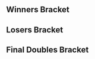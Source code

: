 {{DISPLAYTITLE:Low Tier City 3: ''Melee'' Doubles Bracket}}{{tabs static
|name1=Overview
|link1=Low Tier City/3/Melee
|name2=Singles Bracket
|link2=Low Tier City/3/Melee/Singles Bracket
|name3=Doubles Bracket
|link3=Low Tier City/3/Melee/Doubles Bracket
|This=3
}}
<!-- Generated with http://tournament-nub.rhcloud.com/toliquipediadoubles name=ltc3-melee2v2 -->
==Winners Bracket==
{{64DEDoublesWBracketA
|r1m1t1p1=Axe |r1m1t1p1flag=us
|r1m1t1p2=Mew2King |r1m1t1p2flag=us |r1m1t1score=W
|r1m1t2p1=Bye |r1m1t2p1flag=
|r1m1t2p2=Bye |r1m1t2p2flag= |r1m1t2score=-
|r1m1win=1


|r1m2t1p1=Worth |r1m2t1p1flag=
|r1m2t1p2=Prodigy |r1m2t1p2flag= |r1m2t1score={{win}}
|r1m2t2p1=Exotonic |r1m2t2p1flag=
|r1m2t2p2=Tapsody |r1m2t2p2flag= |r1m2t2score=
|r1m2win=1


|r1m3t1p1=Wall |r1m3t1p1flag=
|r1m3t1p2=Three |r1m3t1p2flag= |r1m3t1score=W
|r1m3t2p1=Bye |r1m3t2p1flag=
|r1m3t2p2=Bye |r1m3t2p2flag= |r1m3t2score=-
|r1m3win=1


|r1m4t1p1=Razgriz |r1m4t1p1flag=
|r1m4t1p2=final |r1m4t1p2flag= |r1m4t1score=W
|r1m4t2p1=Bye |r1m4t2p1flag=
|r1m4t2p2=Bye |r1m4t2p2flag= |r1m4t2score=-
|r1m4win=1


|r1m5t1p1=Hamyojo |r1m5t1p1flag=us
|r1m5t1p2=Dakpo |r1m5t1p2flag=us |r1m5t1score=W
|r1m5t2p1=Bye |r1m5t2p1flag=
|r1m5t2p2=Bye |r1m5t2p2flag= |r1m5t2score=-
|r1m5win=1


|r1m6t1p1=Sissykaye |r1m6t1p1flag=
|r1m6t1p2=The Raw Reaper |r1m6t1p2flag= |r1m6t1score=W
|r1m6t2p1=Bye |r1m6t2p1flag=
|r1m6t2p2=Bye |r1m6t2p2flag= |r1m6t2score=-
|r1m6win=1


|r1m7t1p1=Blitzbolt |r1m7t1p1flag=
|r1m7t1p2=Metroid |r1m7t1p2flag= |r1m7t1score=W
|r1m7t2p1=Bye |r1m7t2p1flag=
|r1m7t2p2=Bye |r1m7t2p2flag= |r1m7t2score=-
|r1m7win=1


|r1m8t1p1=72 Centimeters |r1m8t1p1flag=
|r1m8t1p2=LSL Brentos |r1m8t1p2flag= |r1m8t1score=W
|r1m8t2p1=Bye |r1m8t2p1flag=
|r1m8t2p2=Bye |r1m8t2p2flag= |r1m8t2score=-
|r1m8win=1


|r1m9t1p1=Mojo |r1m9t1p1flag=us
|r1m9t1p2=BFJ |r1m9t1p2flag=us |r1m9t1score=W
|r1m9t2p1=Bye |r1m9t2p1flag=
|r1m9t2p2=Bye |r1m9t2p2flag= |r1m9t2score=-
|r1m9win=1


|r1m10t1p1=Watt The Flux |r1m10t1p1flag=
|r1m10t1p2=Edamame |r1m10t1p2flag= |r1m10t1score=
|r1m10t2p1=Flux |r1m10t2p1flag=
|r1m10t2p2=Dubs |r1m10t2p2flag= |r1m10t2score={{win}}
|r1m10win=2


|r1m11t1p1=Dr. Feces |r1m11t1p1flag=
|r1m11t1p2=Dr. Wilgy |r1m11t1p2flag= |r1m11t1score=W
|r1m11t2p1=Bye |r1m11t2p1flag=
|r1m11t2p2=Bye |r1m11t2p2flag= |r1m11t2score=-
|r1m11win=1


|r1m12t1p1=Redfern |r1m12t1p1flag=
|r1m12t1p2=XiaoKon |r1m12t1p2flag= |r1m12t1score=W
|r1m12t2p1=Bye |r1m12t2p1flag=
|r1m12t2p2=Bye |r1m12t2p2flag= |r1m12t2score=-
|r1m12win=1


|r1m13t1p1=Dr. Drew |r1m13t1p1flag=us
|r1m13t1p2=Bluezaft |r1m13t1p2flag=us |r1m13t1score=W
|r1m13t2p1=Bye |r1m13t2p1flag=
|r1m13t2p2=Bye |r1m13t2p2flag= |r1m13t2score=-
|r1m13win=1


|r1m14t1p1=Jeff Foxworthy |r1m14t1p1flag=
|r1m14t1p2=Drewzey |r1m14t1p2flag= |r1m14t1score=W
|r1m14t2p1=Bye |r1m14t2p1flag=
|r1m14t2p2=Bye |r1m14t2p2flag= |r1m14t2score=-
|r1m14win=1


|r1m15t1p1=Mags |r1m15t1p1flag=
|r1m15t1p2=Jump |r1m15t1p2flag= |r1m15t1score=W
|r1m15t2p1=Bye |r1m15t2p1flag=
|r1m15t2p2=Bye |r1m15t2p2flag= |r1m15t2score=-
|r1m15win=1


|r1m16t1p1=Gimli |r1m16t1p1flag=
|r1m16t1p2=Quiteballin |r1m16t1p2flag= |r1m16t1score=W
|r1m16t2p1=Bye |r1m16t2p1flag=
|r1m16t2p2=Bye |r1m16t2p2flag= |r1m16t2score=-
|r1m16win=1


|r1m17t1p1=Darkrain |r1m17t1p1flag=us
|r1m17t1p2=Jake13 |r1m17t1p2flag=us |r1m17t1score=W
|r1m17t2p1=Bye |r1m17t2p1flag=
|r1m17t2p2=Bye |r1m17t2p2flag= |r1m17t2score=-
|r1m17win=1


|r1m18t1p1=LifelessOmar |r1m18t1p1flag=
|r1m18t1p2=Sandy |r1m18t1p2flag= |r1m18t1score=
|r1m18t2p1=PG-13 |r1m18t2p1flag=
|r1m18t2p2=Scoo |r1m18t2p2flag= |r1m18t2score={{win}}
|r1m18win=2


|r1m19t1p1=Timestop |r1m19t1p1flag=
|r1m19t1p2=Coco |r1m19t1p2flag= |r1m19t1score=W
|r1m19t2p1=Bye |r1m19t2p1flag=
|r1m19t2p2=Bye |r1m19t2p2flag= |r1m19t2score=-
|r1m19win=1


|r1m20t1p1=Cuda |r1m20t1p1flag=
|r1m20t1p2=Claus |r1m20t1p2flag= |r1m20t1score=W
|r1m20t2p1=Bye |r1m20t2p1flag=
|r1m20t2p2=Bye |r1m20t2p2flag= |r1m20t2score=-
|r1m20win=1


|r1m21t1p1=Wobbles |r1m21t1p1flag=us
|r1m21t1p2=Rat King |r1m21t1p2flag=us |r1m21t1score=W
|r1m21t2p1=Bye |r1m21t2p1flag=
|r1m21t2p2=Bye |r1m21t2p2flag= |r1m21t2score=-
|r1m21win=1


|r1m22t1p1=Wyrm |r1m22t1p1flag=
|r1m22t1p2=Rage |r1m22t1p2flag= |r1m22t1score=W
|r1m22t2p1=Bye |r1m22t2p1flag=
|r1m22t2p2=Bye |r1m22t2p2flag= |r1m22t2score=-
|r1m22win=1


|r1m23t1p1=Professor Cube |r1m23t1p1flag=
|r1m23t1p2=Marethyu |r1m23t1p2flag= |r1m23t1score=W
|r1m23t2p1=Bye |r1m23t2p1flag=
|r1m23t2p2=Bye |r1m23t2p2flag= |r1m23t2score=-
|r1m23win=1


|r1m24t1p1=Coda |r1m24t1p1flag=
|r1m24t1p2=Kid |r1m24t1p2flag= |r1m24t1score=W
|r1m24t2p1=Bye |r1m24t2p1flag=
|r1m24t2p2=Bye |r1m24t2p2flag= |r1m24t2score=-
|r1m24win=1


|r1m25t1p1=Albert |r1m25t1p1flag=us
|r1m25t1p2=JF |r1m25t1p2flag=us |r1m25t1score=W
|r1m25t2p1=Bye |r1m25t2p1flag=
|r1m25t2p2=Bye |r1m25t2p2flag= |r1m25t2score=-
|r1m25win=1


|r1m26t1p1=F-Ric |r1m26t1p1flag=
|r1m26t1p2=Ashy Larry |r1m26t1p2flag= |r1m26t1score=
|r1m26t2p1=Slugs |r1m26t2p1flag=
|r1m26t2p2=Ryebread |r1m26t2p2flag= |r1m26t2score={{win}}
|r1m26win=2


|r1m27t1p1=Braev |r1m27t1p1flag=
|r1m27t1p2=Didact |r1m27t1p2flag= |r1m27t1score=W
|r1m27t2p1=Bye |r1m27t2p1flag=
|r1m27t2p2=Bye |r1m27t2p2flag= |r1m27t2score=-
|r1m27win=1


|r1m28t1p1=Sourdough |r1m28t1p1flag=
|r1m28t1p2=Gimmie |r1m28t1p2flag= |r1m28t1score=W
|r1m28t2p1=Bye |r1m28t2p1flag=
|r1m28t2p2=Bye |r1m28t2p2flag= |r1m28t2score=-
|r1m28win=1


|r1m29t1p1=Moophobia |r1m29t1p1flag=us
|r1m29t1p2=Thoraxe |r1m29t1p2flag=us |r1m29t1score=W
|r1m29t2p1=Bye |r1m29t2p1flag=
|r1m29t2p2=Bye |r1m29t2p2flag= |r1m29t2score=-
|r1m29win=1


|r1m30t1p1=Bee |r1m30t1p1flag=
|r1m30t1p2=Salt |r1m30t1p2flag= |r1m30t1score=W
|r1m30t2p1=Bye |r1m30t2p1flag=
|r1m30t2p2=Bye |r1m30t2p2flag= |r1m30t2score=-
|r1m30win=1


|r1m31t1p1=AWOL Teaspoon |r1m31t1p1flag=
|r1m31t1p2=Ghost |r1m31t1p2flag= |r1m31t1score=W
|r1m31t2p1=Bye |r1m31t2p1flag=
|r1m31t2p2=Bye |r1m31t2p2flag= |r1m31t2score=-
|r1m31win=1


|r1m32t1p1=DayZ |r1m32t1p1flag=
|r1m32t1p2=Slippin Jimmy |r1m32t1p2flag= |r1m32t1score=W
|r1m32t2p1=Bye |r1m32t2p1flag=
|r1m32t2p2=Bye |r1m32t2p2flag= |r1m32t2score=-
|r1m32win=1


|r2m1t1p1=Axe |r2m1t1p1flag=us
|r2m1t1p2=Mew2King |r2m1t1p2flag=us |r2m1t1score={{win}}
|r2m1t2p1=Worth |r2m1t2p1flag=
|r2m1t2p2=Prodigy |r2m1t2p2flag= |r2m1t2score=
|r2m1win=1


|r2m2t1p1=Wall |r2m2t1p1flag=
|r2m2t1p2=Three |r2m2t1p2flag= |r2m2t1score={{win}}
|r2m2t2p1=Razgriz |r2m2t2p1flag=
|r2m2t2p2=final |r2m2t2p2flag= |r2m2t2score=
|r2m2win=1


|r2m3t1p1=Hamyojo |r2m3t1p1flag=us
|r2m3t1p2=Dakpo |r2m3t1p2flag=us |r2m3t1score={{win}}
|r2m3t2p1=Sissykaye |r2m3t2p1flag=
|r2m3t2p2=The Raw Reaper |r2m3t2p2flag= |r2m3t2score=
|r2m3win=1


|r2m4t1p1=Blitzbolt |r2m4t1p1flag=
|r2m4t1p2=Metroid |r2m4t1p2flag= |r2m4t1score={{win}}
|r2m4t2p1=72 Centimeters |r2m4t2p1flag=
|r2m4t2p2=LSL Brentos |r2m4t2p2flag= |r2m4t2score=
|r2m4win=1


|r2m5t1p1=Mojo |r2m5t1p1flag=us
|r2m5t1p2=BFJ |r2m5t1p2flag=us |r2m5t1score={{win}}
|r2m5t2p1=Flux |r2m5t2p1flag=
|r2m5t2p2=Dubs |r2m5t2p2flag= |r2m5t2score=
|r2m5win=1


|r2m6t1p1=Dr. Feces |r2m6t1p1flag=
|r2m6t1p2=Dr. Wilgy |r2m6t1p2flag= |r2m6t1score=
|r2m6t2p1=Redfern |r2m6t2p1flag=
|r2m6t2p2=XiaoKon |r2m6t2p2flag= |r2m6t2score={{win}}
|r2m6win=2


|r2m7t1p1=Dr. Drew |r2m7t1p1flag=us
|r2m7t1p2=Bluezaft |r2m7t1p2flag=us |r2m7t1score={{win}}
|r2m7t2p1=Jeff Foxworthy |r2m7t2p1flag=
|r2m7t2p2=Drewzey |r2m7t2p2flag= |r2m7t2score=
|r2m7win=1


|r2m8t1p1=Mags |r2m8t1p1flag=
|r2m8t1p2=Jump |r2m8t1p2flag= |r2m8t1score={{win}}
|r2m8t2p1=Gimli |r2m8t2p1flag=
|r2m8t2p2=Quiteballin |r2m8t2p2flag= |r2m8t2score=
|r2m8win=1


|r2m9t1p1=Darkrain |r2m9t1p1flag=us
|r2m9t1p2=Jake13 |r2m9t1p2flag=us |r2m9t1score={{win}}
|r2m9t2p1=PG-13 |r2m9t2p1flag=
|r2m9t2p2=Scoo |r2m9t2p2flag= |r2m9t2score=
|r2m9win=1


|r2m10t1p1=Timestop |r2m10t1p1flag=
|r2m10t1p2=Coco |r2m10t1p2flag= |r2m10t1score=
|r2m10t2p1=Cuda |r2m10t2p1flag=
|r2m10t2p2=Claus |r2m10t2p2flag= |r2m10t2score={{win}}
|r2m10win=2


|r2m11t1p1=Wobbles |r2m11t1p1flag=us
|r2m11t1p2=Rat King |r2m11t1p2flag=us |r2m11t1score={{win}}
|r2m11t2p1=Wyrm |r2m11t2p1flag=
|r2m11t2p2=Rage |r2m11t2p2flag= |r2m11t2score=
|r2m11win=1


|r2m12t1p1=Professor Cube |r2m12t1p1flag=
|r2m12t1p2=Marethyu |r2m12t1p2flag= |r2m12t1score=
|r2m12t2p1=Coda |r2m12t2p1flag=
|r2m12t2p2=Kid |r2m12t2p2flag= |r2m12t2score={{win}}
|r2m12win=2


|r2m13t1p1=Albert |r2m13t1p1flag=us
|r2m13t1p2=JF |r2m13t1p2flag=us |r2m13t1score={{win}}
|r2m13t2p1=Slugs |r2m13t2p1flag=
|r2m13t2p2=Ryebread |r2m13t2p2flag= |r2m13t2score=
|r2m13win=1


|r2m14t1p1=Braev |r2m14t1p1flag=
|r2m14t1p2=Didact |r2m14t1p2flag= |r2m14t1score={{win}}
|r2m14t2p1=Sourdough |r2m14t2p1flag=
|r2m14t2p2=Gimmie |r2m14t2p2flag= |r2m14t2score=
|r2m14win=1


|r2m15t1p1=Moophobia |r2m15t1p1flag=us
|r2m15t1p2=Thoraxe |r2m15t1p2flag=us |r2m15t1score={{win}}
|r2m15t2p1=Bee |r2m15t2p1flag=
|r2m15t2p2=Salt |r2m15t2p2flag= |r2m15t2score=
|r2m15win=1


|r2m16t1p1=AWOL Teaspoon |r2m16t1p1flag=
|r2m16t1p2=Ghost |r2m16t1p2flag= |r2m16t1score={{win}}
|r2m16t2p1=DayZ |r2m16t2p1flag=
|r2m16t2p2=Slippin Jimmy |r2m16t2p2flag= |r2m16t2score=
|r2m16win=1


|r3m1t1p1=Axe |r3m1t1p1flag=us
|r3m1t1p2=Mew2King |r3m1t1p2flag=us |r3m1t1score={{win}}
|r3m1t2p1=Wall |r3m1t2p1flag=
|r3m1t2p2=Three |r3m1t2p2flag= |r3m1t2score=
|r3m1win=1


|r3m2t1p1=Hamyojo |r3m2t1p1flag=us
|r3m2t1p2=Dakpo |r3m2t1p2flag=us |r3m2t1score={{win}}
|r3m2t2p1=Blitzbolt |r3m2t2p1flag=
|r3m2t2p2=Metroid |r3m2t2p2flag= |r3m2t2score=
|r3m2win=1


|r3m3t1p1=Mojo |r3m3t1p1flag=us
|r3m3t1p2=BFJ |r3m3t1p2flag=us |r3m3t1score={{win}}
|r3m3t2p1=Redfern |r3m3t2p1flag=
|r3m3t2p2=XiaoKon |r3m3t2p2flag= |r3m3t2score=
|r3m3win=1


|r3m4t1p1=Dr. Drew |r3m4t1p1flag=us
|r3m4t1p2=Bluezaft |r3m4t1p2flag=us |r3m4t1score={{win}}
|r3m4t2p1=Mags |r3m4t2p1flag=
|r3m4t2p2=Jump |r3m4t2p2flag= |r3m4t2score=
|r3m4win=1


|r3m5t1p1=Darkrain |r3m5t1p1flag=us
|r3m5t1p2=Jake13 |r3m5t1p2flag=us |r3m5t1score={{win}}
|r3m5t2p1=Cuda |r3m5t2p1flag=
|r3m5t2p2=Claus |r3m5t2p2flag= |r3m5t2score=
|r3m5win=1


|r3m6t1p1=Wobbles |r3m6t1p1flag=us
|r3m6t1p2=Rat King |r3m6t1p2flag=us |r3m6t1score={{win}}
|r3m6t2p1=Coda |r3m6t2p1flag=
|r3m6t2p2=Kid |r3m6t2p2flag= |r3m6t2score=
|r3m6win=1


|r3m7t1p1=Albert |r3m7t1p1flag=us
|r3m7t1p2=JF |r3m7t1p2flag=us |r3m7t1score={{win}}
|r3m7t2p1=Braev |r3m7t2p1flag=
|r3m7t2p2=Didact |r3m7t2p2flag= |r3m7t2score=
|r3m7win=1


|r3m8t1p1=Moophobia |r3m8t1p1flag=us
|r3m8t1p2=Thoraxe |r3m8t1p2flag=us |r3m8t1score={{win}}
|r3m8t2p1=AWOL Teaspoon |r3m8t2p1flag=
|r3m8t2p2=Ghost |r3m8t2p2flag= |r3m8t2score=
|r3m8win=1


|r4m1t1p1=Axe |r4m1t1p1flag=us
|r4m1t1p2=Mew2King |r4m1t1p2flag=us |r4m1t1score={{win}}
|r4m1t2p1=Hamyojo |r4m1t2p1flag=us
|r4m1t2p2=Dakpo |r4m1t2p2flag=us |r4m1t2score=
|r4m1win=1


|r4m2t1p1=Mojo |r4m2t1p1flag=us
|r4m2t1p2=BFJ |r4m2t1p2flag=us |r4m2t1score={{win}}
|r4m2t2p1=Dr. Drew |r4m2t2p1flag=us
|r4m2t2p2=Bluezaft |r4m2t2p2flag=us |r4m2t2score=
|r4m2win=1


|r4m3t1p1=Darkrain |r4m3t1p1flag=us
|r4m3t1p2=Jake13 |r4m3t1p2flag=us |r4m3t1score={{win}}
|r4m3t2p1=Wobbles |r4m3t2p1flag=us
|r4m3t2p2=Rat King |r4m3t2p2flag=us |r4m3t2score=
|r4m3win=1


|r4m4t1p1=Albert |r4m4t1p1flag=us
|r4m4t1p2=JF |r4m4t1p2flag=us |r4m4t1score=
|r4m4t2p1=Moophobia |r4m4t2p1flag=us
|r4m4t2p2=Thoraxe |r4m4t2p2flag=us |r4m4t2score={{win}}
|r4m4win=2


|r5m1t1p1=Axe |r5m1t1p1flag=us
|r5m1t1p2=Mew2King |r5m1t1p2flag=us |r5m1t1score={{win}}
|r5m1t2p1=Mojo |r5m1t2p1flag=us
|r5m1t2p2=BFJ |r5m1t2p2flag=us |r5m1t2score=
|r5m1win=1


|r5m2t1p1=Darkrain |r5m2t1p1flag=us
|r5m2t1p2=Jake13 |r5m2t1p2flag=us |r5m2t1score=
|r5m2t2p1=Moophobia |r5m2t2p1flag=us
|r5m2t2p2=Thoraxe |r5m2t2p2flag=us |r5m2t2score={{win}}
|r5m2win=2
}}
==Losers Bracket==
{{48DEDoublesLBracketA

|l1m1t1p1=DayZ |l1m1t1p1flag=
|l1m1t1p2=Slippin Jimmy |l1m1t1p2flag= |l1m1t1score={{win}}
|l1m1t2p1=Exotonic |l1m1t2p1flag=
|l1m1t2p2=Tapsody |l1m1t2p2flag= |l1m1t2score=
|l1m1win=1


|l1m2t1p1=Bee |l1m2t1p1flag=
|l1m2t1p2=Salt |l1m2t1p2flag= |l1m2t1score=W
|l1m2t2p1=Bye |l1m2t2p1flag=
|l1m2t2p2=Bye |l1m2t2p2flag= |l1m2t2score=-
|l1m2win=1


|l1m3t1p1=Sourdough |l1m3t1p1flag=
|l1m3t1p2=Gimmie |l1m3t1p2flag= |l1m3t1score=W
|l1m3t2p1=Bye |l1m3t2p1flag=
|l1m3t2p2=Bye |l1m3t2p2flag= |l1m3t2score=-
|l1m3win=1


|l1m4t1p1=Slugs |l1m4t1p1flag=
|l1m4t1p2=Ryebread |l1m4t1p2flag= |l1m4t1score=W
|l1m4t2p1=Bye |l1m4t2p1flag=
|l1m4t2p2=Bye |l1m4t2p2flag= |l1m4t2score=-
|l1m4win=1


|l1m5t1p1=Professor Cube |l1m5t1p1flag=
|l1m5t1p2=Marethyu |l1m5t1p2flag= |l1m5t1score=
|l1m5t2p1=Watt The Flux |l1m5t2p1flag=
|l1m5t2p2=Edamame |l1m5t2p2flag= |l1m5t2score={{win}}
|l1m5win=2


|l1m6t1p1=Wyrm |l1m6t1p1flag=
|l1m6t1p2=Rage |l1m6t1p2flag= |l1m6t1score=W
|l1m6t2p1=Bye |l1m6t2p1flag=
|l1m6t2p2=Bye |l1m6t2p2flag= |l1m6t2score=-
|l1m6win=1


|l1m7t1p1=Timestop |l1m7t1p1flag=
|l1m7t1p2=Coco |l1m7t1p2flag= |l1m7t1score=W
|l1m7t2p1=Bye |l1m7t2p1flag=
|l1m7t2p2=Bye |l1m7t2p2flag= |l1m7t2score=-
|l1m7win=1


|l1m8t1p1=PG-13 |l1m8t1p1flag=
|l1m8t1p2=Scoo |l1m8t1p2flag= |l1m8t1score=W
|l1m8t2p1=Bye |l1m8t2p1flag=
|l1m8t2p2=Bye |l1m8t2p2flag= |l1m8t2score=-
|l1m8win=1


|l1m9t1p1=Gimli |l1m9t1p1flag=
|l1m9t1p2=Quiteballin |l1m9t1p2flag= |l1m9t1score={{win}}
|l1m9t2p1=LifelessOmar |l1m9t2p1flag=
|l1m9t2p2=Sandy |l1m9t2p2flag= |l1m9t2score=
|l1m9win=1


|l1m10t1p1=Jeff Foxworthy |l1m10t1p1flag=
|l1m10t1p2=Drewzey |l1m10t1p2flag= |l1m10t1score=W
|l1m10t2p1=Bye |l1m10t2p1flag=
|l1m10t2p2=Bye |l1m10t2p2flag= |l1m10t2score=-
|l1m10win=1


|l1m11t1p1=Dr. Feces |l1m11t1p1flag=
|l1m11t1p2=Dr. Wilgy |l1m11t1p2flag= |l1m11t1score=W
|l1m11t2p1=Bye |l1m11t2p1flag=
|l1m11t2p2=Bye |l1m11t2p2flag= |l1m11t2score=-
|l1m11win=1


|l1m12t1p1=Flux |l1m12t1p1flag=
|l1m12t1p2=Dubs |l1m12t1p2flag= |l1m12t1score=W
|l1m12t2p1=Bye |l1m12t2p1flag=
|l1m12t2p2=Bye |l1m12t2p2flag= |l1m12t2score=-
|l1m12win=1


|l1m13t1p1=72 Centimeters |l1m13t1p1flag=
|l1m13t1p2=LSL Brentos |l1m13t1p2flag= |l1m13t1score=
|l1m13t2p1=F-Ric |l1m13t2p1flag=
|l1m13t2p2=Ashy Larry |l1m13t2p2flag= |l1m13t2score={{win}}
|l1m13win=2


|l1m14t1p1=Sissykaye |l1m14t1p1flag=
|l1m14t1p2=The Raw Reaper |l1m14t1p2flag= |l1m14t1score=W
|l1m14t2p1=Bye |l1m14t2p1flag=
|l1m14t2p2=Bye |l1m14t2p2flag= |l1m14t2score=-
|l1m14win=1


|l1m15t1p1=Razgriz |l1m15t1p1flag=
|l1m15t1p2=final |l1m15t1p2flag= |l1m15t1score=W
|l1m15t2p1=Bye |l1m15t2p1flag=
|l1m15t2p2=Bye |l1m15t2p2flag= |l1m15t2score=-
|l1m15win=1


|l1m16t1p1=Worth |l1m16t1p1flag=
|l1m16t1p2=Prodigy |l1m16t1p2flag= |l1m16t1score=W
|l1m16t2p1=Bye |l1m16t2p1flag=
|l1m16t2p2=Bye |l1m16t2p2flag= |l1m16t2score=-
|l1m16win=1


|l2m1t1p1=Bee |l2m1t1p1flag=
|l2m1t1p2=Salt |l2m1t1p2flag= |l2m1t1score=
|l2m1t2p1=DayZ |l2m1t2p1flag=
|l2m1t2p2=Slippin Jimmy |l2m1t2p2flag= |l2m1t2score={{win}}
|l2m1win=2


|l2m2t1p1=Sourdough |l2m2t1p1flag=
|l2m2t1p2=Gimmie |l2m2t1p2flag= |l2m2t1score=
|l2m2t2p1=Slugs |l2m2t2p1flag=
|l2m2t2p2=Ryebread |l2m2t2p2flag= |l2m2t2score={{win}}
|l2m2win=2


|l2m3t1p1=Wyrm |l2m3t1p1flag=
|l2m3t1p2=Rage |l2m3t1p2flag= |l2m3t1score=
|l2m3t2p1=Watt The Flux |l2m3t2p1flag=
|l2m3t2p2=Edamame |l2m3t2p2flag= |l2m3t2score={{win}}
|l2m3win=2


|l2m4t1p1=Timestop |l2m4t1p1flag=
|l2m4t1p2=Coco |l2m4t1p2flag= |l2m4t1score=
|l2m4t2p1=PG-13 |l2m4t2p1flag=
|l2m4t2p2=Scoo |l2m4t2p2flag= |l2m4t2score={{win}}
|l2m4win=2


|l2m5t1p1=Jeff Foxworthy |l2m5t1p1flag=
|l2m5t1p2=Drewzey |l2m5t1p2flag= |l2m5t1score={{win}}
|l2m5t2p1=Gimli |l2m5t2p1flag=
|l2m5t2p2=Quiteballin |l2m5t2p2flag= |l2m5t2score=
|l2m5win=1


|l2m6t1p1=Dr. Feces |l2m6t1p1flag=
|l2m6t1p2=Dr. Wilgy |l2m6t1p2flag= |l2m6t1score=
|l2m6t2p1=Flux |l2m6t2p1flag=
|l2m6t2p2=Dubs |l2m6t2p2flag= |l2m6t2score={{win}}
|l2m6win=2


|l2m7t1p1=Sissykaye |l2m7t1p1flag=
|l2m7t1p2=The Raw Reaper |l2m7t1p2flag= |l2m7t1score={{win}}
|l2m7t2p1=F-Ric |l2m7t2p1flag=
|l2m7t2p2=Ashy Larry |l2m7t2p2flag= |l2m7t2score=
|l2m7win=1


|l2m8t1p1=Razgriz |l2m8t1p1flag=
|l2m8t1p2=final |l2m8t1p2flag= |l2m8t1score=
|l2m8t2p1=Worth |l2m8t2p1flag=
|l2m8t2p2=Prodigy |l2m8t2p2flag= |l2m8t2score={{win}}
|l2m8win=2


|l3m1t1p1=Mags |l3m1t1p1flag=
|l3m1t1p2=Jump |l3m1t1p2flag= |l3m1t1score={{win}}
|l3m1t2p1=DayZ |l3m1t2p1flag=
|l3m1t2p2=Slippin Jimmy |l3m1t2p2flag= |l3m1t2score=
|l3m1win=1


|l3m2t1p1=Redfern |l3m2t1p1flag=
|l3m2t1p2=XiaoKon |l3m2t1p2flag= |l3m2t1score=
|l3m2t2p1=Slugs |l3m2t2p1flag=
|l3m2t2p2=Ryebread |l3m2t2p2flag= |l3m2t2score={{win}}
|l3m2win=2


|l3m3t1p1=Blitzbolt |l3m3t1p1flag=
|l3m3t1p2=Metroid |l3m3t1p2flag= |l3m3t1score={{win}}
|l3m3t2p1=Watt The Flux |l3m3t2p1flag=
|l3m3t2p2=Edamame |l3m3t2p2flag= |l3m3t2score=
|l3m3win=1


|l3m4t1p1=Wall |l3m4t1p1flag=
|l3m4t1p2=Three |l3m4t1p2flag= |l3m4t1score=
|l3m4t2p1=PG-13 |l3m4t2p1flag=
|l3m4t2p2=Scoo |l3m4t2p2flag= |l3m4t2score={{win}}
|l3m4win=2


|l3m5t1p1=AWOL Teaspoon |l3m5t1p1flag=
|l3m5t1p2=Ghost |l3m5t1p2flag= |l3m5t1score=
|l3m5t2p1=Jeff Foxworthy |l3m5t2p1flag=
|l3m5t2p2=Drewzey |l3m5t2p2flag= |l3m5t2score={{win}}
|l3m5win=2


|l3m6t1p1=Braev |l3m6t1p1flag=
|l3m6t1p2=Didact |l3m6t1p2flag= |l3m6t1score={{win}}
|l3m6t2p1=Flux |l3m6t2p1flag=
|l3m6t2p2=Dubs |l3m6t2p2flag= |l3m6t2score=
|l3m6win=1


|l3m7t1p1=Coda |l3m7t1p1flag=
|l3m7t1p2=Kid |l3m7t1p2flag= |l3m7t1score={{win}}
|l3m7t2p1=Sissykaye |l3m7t2p1flag=
|l3m7t2p2=The Raw Reaper |l3m7t2p2flag= |l3m7t2score=
|l3m7win=1


|l3m8t1p1=Cuda |l3m8t1p1flag=
|l3m8t1p2=Claus |l3m8t1p2flag= |l3m8t1score=
|l3m8t2p1=Worth |l3m8t2p1flag=
|l3m8t2p2=Prodigy |l3m8t2p2flag= |l3m8t2score={{win}}
|l3m8win=2


|l4m1t1p1=Mags |l4m1t1p1flag=
|l4m1t1p2=Jump |l4m1t1p2flag= |l4m1t1score={{win}}
|l4m1t2p1=Slugs |l4m1t2p1flag=
|l4m1t2p2=Ryebread |l4m1t2p2flag= |l4m1t2score=
|l4m1win=1


|l4m2t1p1=Blitzbolt |l4m2t1p1flag=
|l4m2t1p2=Metroid |l4m2t1p2flag= |l4m2t1score={{win}}
|l4m2t2p1=PG-13 |l4m2t2p1flag=
|l4m2t2p2=Scoo |l4m2t2p2flag= |l4m2t2score=
|l4m2win=1


|l4m3t1p1=Jeff Foxworthy |l4m3t1p1flag=
|l4m3t1p2=Drewzey |l4m3t1p2flag= |l4m3t1score=
|l4m3t2p1=Braev |l4m3t2p1flag=
|l4m3t2p2=Didact |l4m3t2p2flag= |l4m3t2score={{win}}
|l4m3win=2


|l4m4t1p1=Coda |l4m4t1p1flag=
|l4m4t1p2=Kid |l4m4t1p2flag= |l4m4t1score=
|l4m4t2p1=Worth |l4m4t2p1flag=
|l4m4t2p2=Prodigy |l4m4t2p2flag= |l4m4t2score={{win}}
|l4m4win=2


|l5m1t1p1=Wobbles |l5m1t1p1flag=us
|l5m1t1p2=Rat King |l5m1t1p2flag=us |l5m1t1score=
|l5m1t2p1=Mags |l5m1t2p1flag=
|l5m1t2p2=Jump |l5m1t2p2flag= |l5m1t2score={{win}}
|l5m1win=2


|l5m2t1p1=Albert |l5m2t1p1flag=us
|l5m2t1p2=JF |l5m2t1p2flag=us |l5m2t1score={{win}}
|l5m2t2p1=Blitzbolt |l5m2t2p1flag=
|l5m2t2p2=Metroid |l5m2t2p2flag= |l5m2t2score=
|l5m2win=1


|l5m3t1p1=Hamyojo |l5m3t1p1flag=us
|l5m3t1p2=Dakpo |l5m3t1p2flag=us |l5m3t1score={{win}}
|l5m3t2p1=Braev |l5m3t2p1flag=
|l5m3t2p2=Didact |l5m3t2p2flag= |l5m3t2score=
|l5m3win=1


|l5m4t1p1=Dr. Drew |l5m4t1p1flag=us
|l5m4t1p2=Bluezaft |l5m4t1p2flag=us |l5m4t1score={{win}}
|l5m4t2p1=Worth |l5m4t2p1flag=
|l5m4t2p2=Prodigy |l5m4t2p2flag= |l5m4t2score=
|l5m4win=1


|l6m1t1p1=Mags |l6m1t1p1flag=
|l6m1t1p2=Jump |l6m1t1p2flag= |l6m1t1score=0
|l6m1t2p1=Albert |l6m1t2p1flag=us
|l6m1t2p2=JF |l6m1t2p2flag=us |l6m1t2score=2
|l6m1win=2
|l6m1t1p1char1=cf |l6m1t1p1stock1=0 |l6m1t1p2char1=peach |l6m1t1p2stock1=0
|l6m1t2p1char1=falco |l6m1t2p1stock1=1 |l6m1t2p2char1=sheik |l6m1t2p2stock1=1 |l6m1win1=2 |l6m1stage1=Pokémon Stadium
|l6m1t1p1char2=cf |l6m1t1p1stock2=0 |l6m1t1p2char2=peach |l6m1t1p2stock2=0
|l6m1t2p1char2=falco |l6m1t2p1stock2=1 |l6m1t2p2char2=sheik |l6m1t2p2stock2=3 |l6m1win2=2 |l6m1stage2=Final Destination
|l6m1date=
|l6m1finished=
|l6m1details={{BracketMatchDetails|comment=|preview=|lrthread=|vod=https://youtu.be/vFkY7NLNpcM|interview=|recap=}}

|l6m2t1p1=Hamyojo |l6m2t1p1flag=us
|l6m2t1p2=Dakpo |l6m2t1p2flag=us |l6m2t1score=
|l6m2t2p1=Dr. Drew |l6m2t2p1flag=us
|l6m2t2p2=Bluezaft |l6m2t2p2flag=us |l6m2t2score={{win}}
|l6m2win=2


|l7m1t1p1=Mojo |l7m1t1p1flag=us
|l7m1t1p2=BFJ |l7m1t1p2flag=us |l7m1t1score=3
|l7m1t2p1=Albert |l7m1t2p1flag=us
|l7m1t2p2=JF |l7m1t2p2flag=us |l7m1t2score=1
|l7m1win=1
|l7m1t1p1char1=fox |l7m1t1p1stock1=0 |l7m1t1p2char1=luigi |l7m1t1p2stock1=0
|l7m1t2p1char1=falco |l7m1t2p1stock1=1 |l7m1t2p2char1=sheik |l7m1t2p2stock1=1 |l7m1win1=2 |l7m1stage1=Pokémon Stadium
|l7m1t1p1char2=fox |l7m1t1p1stock2=1 |l7m1t1p2char2=luigi |l7m1t1p2stock2=1
|l7m1t2p1char2=falco |l7m1t2p1stock2=0 |l7m1t2p2char2=sheik |l7m1t2p2stock2=0 |l7m1win2=1 |l7m1stage2=Pokémon Stadium
|l7m1t1p1char3=fox |l7m1t1p1stock3=2 |l7m1t1p2char3=luigi |l7m1t1p2stock3=2
|l7m1t2p1char3=falco |l7m1t2p1stock3=0 |l7m1t2p2char3=sheik |l7m1t2p2stock3=0 |l7m1win3=1 |l7m1stage3=Battlefield
|l7m1t1p1char4=fox |l7m1t1p1stock4=0 |l7m1t1p2char4=luigi |l7m1t1p2stock4=1
|l7m1t2p1char4=falco |l7m1t2p1stock4=0 |l7m1t2p2char4=puff |l7m1t2p2stock4=0 |l7m1win4=1 |l7m1stage4=Battlefield
|l7m1date=
|l7m1finished=
|l7m1details={{BracketMatchDetails|comment=|preview=|lrthread=|vod=https://youtu.be/SvJooeHE8Bo|interview=|recap=}}

|l7m2t1p1=Darkrain |l7m2t1p1flag=us
|l7m2t1p2=Jake13 |l7m2t1p2flag=us |l7m2t1score={{win}}
|l7m2t2p1=Dr. Drew |l7m2t2p1flag=us
|l7m2t2p2=Bluezaft |l7m2t2p2flag=us |l7m2t2score=
|l7m2win=1
}}
<onlyinclude>
==Final Doubles Bracket==
{{DEFinalDoublesBracket
<!-- FROM WINNERS -->
|r1m1t1p1=Axe |r1m1t1p1flag=us
|r1m1t1p2=Mew2King |r1m1t1p2flag=us |r1m1t1score=3
|r1m1t2p1=Moophobia |r1m1t2p1flag=us
|r1m1t2p2=Thoraxe |r1m1t2p2flag=us |r1m1t2score=1
|r1m1win=1
|r1m1t1p1char1=pikachu |r1m1t1p1stock1=2 |r1m1t1p2char1=sheik |r1m1t1p2stock1=3
|r1m1t2p1char1=falco |r1m1t2p1stock1=0 |r1m1t2p2char1=fox |r1m1t2p2stock1=0 |r1m1win1=1 |r1m1stage1=Final Destination
|r1m1t1p1char2=pikachu |r1m1t1p1stock2=0 |r1m1t1p2char2=pichu |r1m1t1p2stock2=0
|r1m1t2p1char2=falco |r1m1t2p1stock2=1 |r1m1t2p2char2=fox |r1m1t2p2stock2=1 |r1m1win2=2 |r1m1stage2=Pokémon Stadium
|r1m1t1p1char3=pikachu |r1m1t1p1stock3=2 |r1m1t1p2char3=sheik |r1m1t1p2stock3=2
|r1m1t2p1char3=falco |r1m1t2p1stock3=0 |r1m1t2p2char3=fox |r1m1t2p2stock3=0 |r1m1win3=1 |r1m1stage3=Dream Land
|r1m1t1p1char4=pikachu |r1m1t1p1stock4=2 |r1m1t1p2char4=bowser |r1m1t1p2stock4=1
|r1m1t2p1char4=falco |r1m1t2p1stock4=0 |r1m1t2p2char4=fox |r1m1t2p2stock4=0 |r1m1win4=1 |r1m1stage4=Yoshi's Story
|r1m1date=
|r1m1finished=
|r1m1details={{BracketMatchDetails
|vod=https://youtu.be/MKL-IvwU-0g
|preview=
|lrthread=
|interview=
|recap=
|comment=
|live=
}}
<!-- FROM LOSERS -->
|l1m1t1p1=Mojo |l1m1t1p1flag=us
|l1m1t1p2=BFJ |l1m1t1p2flag=us |l1m1t1score=3
|l1m1t2p1=Darkrain |l1m1t2p1flag=us
|l1m1t2p2=Jake13 |l1m1t2p2flag=us |l1m1t2score=1
|l1m1win=1
|l1m1t1p1char1=fox |l1m1t1p1stock1=0 |l1m1t1p2char1=luigi |l1m1t1p2stock1=0
|l1m1t2p1char1=cf |l1m1t2p1stock1=1 |l1m1t2p2char1=fox |l1m1t2p2stock1=1 |l1m1win1=2 |l1m1stage1=Final Destination
|l1m1t1p1char2=fox |l1m1t1p1stock2=1 |l1m1t1p2char2=luigi |l1m1t1p2stock2=1
|l1m1t2p1char2=cf |l1m1t2p1stock2=0 |l1m1t2p2char2=fox |l1m1t2p2stock2=0 |l1m1win2=1 |l1m1stage2=Yoshi's Story
|l1m1t1p1char3=fox |l1m1t1p1stock3=2 |l1m1t1p2char3=luigi |l1m1t1p2stock3=2
|l1m1t2p1char3=cf |l1m1t2p1stock3=0 |l1m1t2p2char3=fox |l1m1t2p2stock3=0 |l1m1win3=1 |l1m1stage3=Pokémon Stadium
|l1m1t1p1char4=fox |l1m1t1p1stock4=2 |l1m1t1p2char4=luigi |l1m1t1p2stock4=2
|l1m1t2p1char4=cf |l1m1t2p1stock4=0 |l1m1t2p2char4=fox |l1m1t2p2stock4=0 |l1m1win4=1 |l1m1stage4=Dream Land
|l1m1date=
|l1m1finished=
|l1m1details={{BracketMatchDetails
|vod=https://youtu.be/BDenF_ExZOc
|preview=
|lrthread=
|interview=
|recap=
|comment=
|live=
}}
<!-- LOSERS FINALS -->
|r2m1t1p1=Moophobia |r2m1t1p1flag=us
|r2m1t1p2=Thoraxe |r2m1t1p2flag=us |r2m1t1score=1
|r2m1t2p1=Mojo |r2m1t2p1flag=us
|r2m1t2p2=BFJ |r2m1t2p2flag=us |r2m1t2score=3
|r2m1win=2
|r2m1t1p1char1=falco |r2m1t1p1stock1=1 |r2m1t1p2char1=fox |r2m1t1p2stock1=1
|r2m1t2p1char1=fox |r2m1t2p1stock1=0 |r2m1t2p2char1=luigi |r2m1t2p2stock1=0 |r2m1win1=1 |r2m1stage1=Final Destination
|r2m1t1p1char2=falco |r2m1t1p1stock2=0 |r2m1t1p2char2=fox |r2m1t1p2stock2=0
|r2m1t2p1char2=fox |r2m1t2p1stock2=1 |r2m1t2p2char2=luigi |r2m1t2p2stock2=2 |r2m1win2=2 |r2m1stage2=Dream Land
|r2m1t1p1char3=falco |r2m1t1p1stock3=0 |r2m1t1p2char3=fox |r2m1t1p2stock3=0
|r2m1t2p1char3=fox |r2m1t2p1stock3=2 |r2m1t2p2char3=luigi |r2m1t2p2stock3=0 |r2m1win3=2 |r2m1stage3=Yoshi's Story
|r2m1t1p1char4=falco |r2m1t1p1stock4=0 |r2m1t1p2char4=fox |r2m1t1p2stock4=0
|r2m1t2p1char4=fox |r2m1t2p1stock4=1 |r2m1t2p2char4=luigi |r2m1t2p2stock4=1 |r2m1win4=2 |r2m1stage4=Pokémon Stadium
|r2m1date=
|r2m1finished=
|r2m1details={{BracketMatchDetails
|vod=https://youtu.be/XdgmGu_Zkyk
|preview=
|lrthread=
|interview=
|recap=
|comment=
|live=
}}
<!-- GRAND FINALS -->
|r3m1t1p1=Axe |r3m1t1p1flag=us
|r3m1t1p2=Mew2King |r3m1t1p2flag=us |r3m1t1score=3
|r3m1t2p1=Mojo |r3m1t2p1flag=us
|r3m1t2p2=BFJ |r3m1t2p2flag=us |r3m1t2score=0
|r3m1win=1
|r3m1t1p1char1=pikachu |r3m1t1p1stock1=1 |r3m1t1p2char1=sheik |r3m1t1p2stock1=2
|r3m1t2p1char1=fox |r3m1t2p1stock1=0 |r3m1t2p2char1=luigi |r3m1t2p2stock1=0 |r3m1win1=1 |r3m1stage1=Final Destination
|r3m1t1p1char2=pikachu |r3m1t1p1stock2=1 |r3m1t1p2char2=pichu |r3m1t1p2stock2=1
|r3m1t2p1char2=fox |r3m1t2p1stock2=0 |r3m1t2p2char2=luigi |r3m1t2p2stock2=0 |r3m1win2=1 |r3m1stage2=Pokémon Stadium
|r3m1t1p1char3=yl |r3m1t1p1stock3=1 |r3m1t1p2char3=gw |r3m1t1p2stock3=1
|r3m1t2p1char3=cf |r3m1t2p1stock3=0 |r3m1t2p2char3=luigi |r3m1t2p2stock3=0 |r3m1win3=1 |r3m1stage3=Dream Land
|r3m1date=
|r3m1finished=
|r3m1details={{BracketMatchDetails
|vod=https://youtu.be/LDwio62rBv0
|preview=
|lrthread=
|interview=
|recap=
|comment=
|live=
}}
}}
</onlyinclude>
